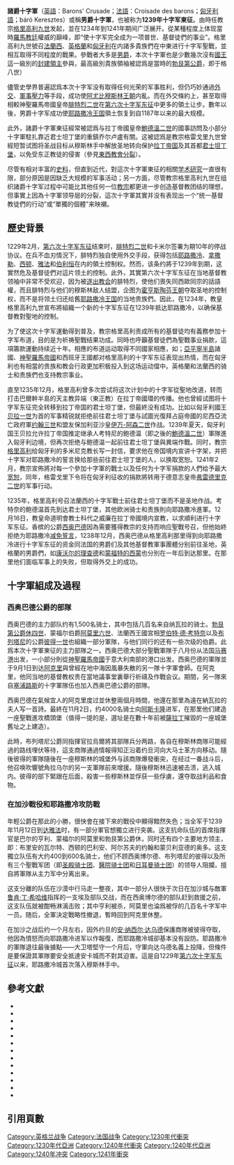 {{Expand language|1=en|time=2021-03-22T04:28:28+00:00}}
{{Campaignbox Crusades}}
'''諸爵十字軍'''（[[英语|英語]]：Barons' Crusade；[[法语|法語]]：Croisade des barons；[[匈牙利语|匈牙利語]]；báró Keresztes）或稱'''男爵十字軍'''，也被称为'''1239年十字军東征'''。由時任教宗[[額我略九世|格里高利九世]]发起，並在1234年到1241年期间广泛展开。從某種程度上体现當時[[羅馬教廷|羅馬教廷]]權威的巔峰，即“使十字军完全成为一项普世、基督徒們的事业”{{sfn|Lower|2005|pp=2}}。格里高利九世號召[[法国|法蘭西]]、[[英格兰|英格蘭]]和[[匈牙利|匈牙利]]在内諸多貴族們在中東进行十字军聖戰，並相互取得不同程度的戰果{{sfn|Lower|2005|pp=2}}。參戰者大多是[[男爵|男爵]]，本次十字軍也是少數幾次沒有[[王|國王]]這一級別的[[勳爵|封建領主]]參與，最高級別貴族領袖被認爲是當時的[[勃艮第公爵|勃艮第公爵]]，即于格八世）

儘管史學界普遍認爲本次十字军没有取得任何光荣的军事胜利，但仍巧妙通過[[外交|外交]]、[[軍事力|軍事壓力]]等手段，成功使[[阿尤布王朝|阿尤比穆斯林王朝]]内亂。而在外交條約上，甚至取得相較神聖羅馬帝國皇帝[[腓特烈二世_(神圣罗马帝国)|腓特烈二世]]在[[第六次十字军东征|第六次十字军东征]]中更多的領土让步。數年以後，男爵十字军成功使[[耶路撒冷王國|耶路撒冷王国]]領土恢复到自1187年以来的最大规模。

此外，諸爵十字軍東征經常被認爲与拉丁帝國皇帝[[鮑德溫二世_(君士坦丁堡)|鮑德溫二世]]的國事訪問及小部分十字軍駐扎靠近君士坦丁堡的重鎮乔尔卢盧有關。这被認爲是教宗格雷戈里九世曾經短暂试图将圣战目标从穆斯林手中解放圣地转向保护[[拉丁帝国|拉丁帝国]]及其首都[[君士坦丁堡|君士坦丁堡]]，以免受东正教徒的侵害（參見[[東西教會大分裂|東西教會分裂]]）。

尽管有相对丰富的[[史料|史料]]，但直到近代，對這次十字軍東征的相關[[研究|学术研究]]一直很有限，部分原因是因缺乏大规模的军事活动；另一方面，尽管教宗格里高利九世在组织諸爵十字军过程中可能比其他任何一位[[教宗|教宗]]都更进一步创造基督教团结的理想，但事實上因為十字軍领导层的分裂，這次十字軍其實并没有表现出一个“统一基督教徒們的行动”或“單獨的個體”来映襯。{{sfn|Lower|2005|pp=4, 6-7}}

== 歷史背景 ==
1229年2月，[[第六次十字军东征|第六次十字军东征]]结束时，[[腓特烈二世_(神圣罗马帝国)|腓特烈二世]]和卡米尔签署为期10年的停战协议。在兵不血刃情況下，腓特烈独自使用外交手段，获得包括[[耶路撒冷|耶路撒冷]]、[[拿撒勒|拿撒勒]]、[[赛达_(黎巴嫩城市)|西顿]]、[[雅法|雅法]]和[[伯利恆|伯利恒]]在内的領土控制权。然而，该条约將于1239年到期，这實然危及基督徒們对這片领土的控制。此外，其實第六次十字军东征在当地基督教领袖中非常不受欢迎，因为被[[绝罚|逐出教会]]的腓特烈，使他们喪失同西歐同宗的話語權，而且腓特烈与他们的穆斯林敌人结盟，企图为[[霍亨斯陶芬王朝|霍亨斯陶芬王朝]]夺取圣地的控制权，而不是将领土归还给舊[[耶路撒冷王國|耶路撒冷王国]]的当地贵族們。因此，在1234年，教皇格里高利九世宣布將組織一个新的十字军东征在1239年抵达耶路撒冷，以确保基督教對聖地的控制。

为了使这次十字军運動得到普及，教宗格里高利责成所有的基督徒均有義務参加十字军布道，目的是为祈祷聖戰结果功成。同時也呼籲基督徒們為聖戰事业捐款，這項籌款運動持续近十年。相應的布道运动取得不同國家相應，如；[[意大利半島|亞平寧半島]]諸國、[[神圣罗马帝国|神聖羅馬帝國]]和西班牙王國都对格里高利的十字军东征表现出热情，而在匈牙利也有相當的贵族和教会行政更加积极投入到这场运动儅中。英格蘭和法蘭西的骑士和贵族們也支持教宗事业。

直至1235年12月，格里高利曾多次尝试将这次计划中的十字军從聖地改道，转而打击巴爾幹半島的天主教异端（東正教）在拉丁帝國環的传播。他也曾經试图将十字军东征完全转移到拉丁帝国的君士坦丁堡，但最終没有成功。比如以匈牙利國王[[贝拉一世|贝拉一世]]为首的军事精锐就拒绝前往君士坦丁堡与試圖光復拜占庭帝國的尼西亞流亡政府軍[[约翰三世_(尼西亚帝国)|约翰三世]]和盟友保加利亚沙皇[[伊凡·阿森二世|伊万-阿森二世]]作战。1239年夏天，匈牙利国王贝拉允许拉丁帝国推定继承人考特尼的鲍德温（即之後的[[鮑德溫二世_(君士坦丁堡)|鮑德溫二世]]）軍隊進入匈牙利边境，但再次拒绝与鲍德温一起前往君士坦丁堡與異端作戰。同时，教宗[[額我略九世|格里高利]]给匈牙利的多米尼克教长写一封信，要求他在帝国境内宣讲十字架，并把十字军对耶路撒冷的誓言换给那些前往君士坦丁堡的人，以换取宽恕。1241年2月，教宗宣佈將对每一个參加十字軍的戰士以及任何为十字军捐款的人們给予最大[[寬恕|宽恕]]，同年，格雷戈里下令将在匈牙利征收的捐款將转用于德意志皇帝[[弗雷德里克二世|弗雷德里克二世]]的军事行动。

1235年，格里高利号召法蘭西的十字军戰士前往君士坦丁堡而不是圣地作战。考特奈的鲍德温首先到达君士坦丁堡，其他欧洲骑士和贵族則向耶路撒冷進軍。12月16日，教皇命道明會教士科代之威廉在拉丁帝國境内宣教，以求順利进行十字军东征。香槟的公爵[[西奥巴德|西奥巴德]]因為需要獲得教宗的支持而响应聖戰号召，但他始終拒绝为耶路撒冷[[减免誓言|减免誓言]]，1238年12月，西奥巴德从格里高利那里得到向耶路撒冷进行十字军东征的资金同法国的男爵们及其他基督教軍事團體分别前往圣地，英格蘭的男爵們，如[[康沃尔的姐夫理查德|康沃尔的理查德]]和[[蒙福特的西蒙|蒙福特的西蒙]]也分別在一年后到达那里。在那里他们面临军事上的失败，但取得外交上的成功。

== 十字軍組成及過程 ==

=== 西奥巴德公爵的部隊 ===
西奥巴德的主力部队约有1,500名骑士，其中包括几百名来自纳瓦拉的骑士。[[勃艮第公爵|勃艮第公爵]][[休四世|休四世]]、蒙福尔伯爵[[阿莫里六世|阿莫里六世]]、法蘭西王國宮相[[罗伯特·德·考特奈|罗伯特·德·考特奈]]以及[[布列塔尼统治者列表|布列塔尼]]的公爵[[彼得一世（布列塔尼）|彼得一世]]也組織一部分軍隊，与他们同行的还有一些次级的伯爵。此爲本次十字軍東征的主力部隊之一。西奥巴德大部分聖戰軍隊于八月份从法国[[马赛|马赛港]]出发，一小部分則從[[神圣罗马帝国|神聖羅馬帝國]]于意大利南部的港口出发。西奥巴德的軍隊並于9月1日到达[[阿克里|阿克里]]與曾經在地中海因風暴失散的另一隊十字軍會師。在阿克里，他同当地的基督教权贵在當地議事堂裏舉行祈禱及作戰会议。期間，另一隊來自[[賽普勒斯|塞浦路斯]]的十字軍隊伍也加入西奥巴德公爵的部隊。

西奥巴德在氣候宜人的阿克里度过並休整兩個月時間，他還在那里為遠在納瓦拉的夫人写一首詩。最終在11月2日，约4000名骑士向[[阿斯卡里清真寺|阿斯卡隆]]进军，在那里他们建造一座聖戰進攻橋頭堡（值得一提的是，選址是在數十年前被[[萨拉丁|薩拉丁]]摧毀的一座城堡舊址之上建造）。

此時，布列塔尼公爵同指揮官拉烏爾將其部隊兵分两路，各自在穆斯林商隊可能經過的路线埋伏等待，這支商隊通過情報得知正沿着约旦河向大马士革方向移动。隨後彼得的軍隊隨後在一座穆斯林的城堡外与該商隊爆發衝突，在经过一番战斗后，他召唤吹響號角拉乌尔的另一支軍隊前來增援。隨後穆斯林迅速被击溃，逃入城内。彼得的部下緊跟在后面，殺害一些穆斯林並俘获一些俘虜，還夺取战利品和食物。

=== 在加沙戰役和耶路撒冷攻防戰 ===
年輕公爵在那此的小勝，很快會在接下來的戰役中顯得黯然失色；当全军于1239年11月12日到[[达雅法|达雅法]]时，有一部分軍官想獨立进行突袭。这支抗命队伍的首席指揮官是巴尔的亨利、蒙福尔的阿莫里和勃艮第公爵休，同时还有四个主要地方领主，即：布里安的瓦尔特、西顿的巴利安、阿尔苏夫的约翰和蒙贝利亚德的奥多。这支獨立队伍有大约400到600名骑士，他们不顾西奥博尔德、布列塔尼的彼得以及所有三个聖戰军团（即[[圣殿骑士团|圣殿骑士团]]、[[医院骑士团|醫院骑士团]]和[[日耳曼骑士团|日耳曼骑士团]]）的领导人阻攔，擅自將軍隊从主力军中分离出来。

这支分離的队伍在沙漠中行马走一整夜，其中一部分人很快于次日在加沙城与敵軍[[鲁肯·丁·希哈维|鲁肯·丁·希哈维]]指挥的一支埃及部队交战，而在西奥博尔德的部队赶到救援之前，这支队伍就被酣畅淋漓击败；其中亨利被杀，阿莫里也淪爲被俘的几百名十字军中一员。随后，全軍決定戰略性撤退，暫時回到阿克里休整。

在加沙之战后约一个月左右，因外约旦的[[安·纳西尔·达乌德|安·纳西尔·达乌德]]保護商隊被彼得夺取，他因為憤怒而向耶路撒冷进军以作報復，而耶路撒冷城卻基本没有設防。耶路撒冷的軍隊退往最後據點——大卫塔堅守一个月后，守軍向达乌德名義上投降，但條件是要保證其軍隊要安全抵達安卡城而不對其迫害。這是自1229年[[第六次十字军东征|第六次十字军东征]]以来，耶路撒冷城首次落入穆斯林手中。

== 參考文獻 ==
{{refbegin|30em}}
*{{cite book|first=Michel|last=Balard|chapter=La croisade de Thibaud IV de Champagne (1239–1240)|title=Les Champenois et la croisade|editor1=Yvonne Bellenger|editor2=Danielle Quéruel|location=Paris|publisher=Aux amateurs de livres|year=1989|pages=85–95}}
*{{cite book|first=Jochen|last=Burgtorf|chapter=Gaza, Battle of (1239)|title=Conflict and Conquest in the Islamic World: A Historical Encyclopedia, Volume 1|editor=Alexander Mikaberidze|year=2011|publisher=ABC-CLIO|location=Santa Barbara|pages=331–32}}
*{{cite book|first=Peter W.|last=Edbury|title=The Kingdom of Cyprus and the Crusades, 1191–1374|publisher=Cambridge University Press|year=1993}}
*{{cite journal|title=The Crusades of 1239–41 and Their Aftermath|last=Jackson|first=Peter|journal=Bulletin of the School of Oriental and African Studies, University of London|issue=1|doi=10.1017/s0041977x00053180|year=1987|volume=50|pages=32–60|author-link=Peter Jackson (historian)}}
*{{cite journal|title=The Burning at Mont-Aimé: Thibaut of Champagne's Preparations for the Barons' Crusade of 1239|url=https://archive.org/details/sim_journal-of-medieval-history_2003-06_29_2/page/95|last=Lower|first=Michael|journal=Journal of Medieval History|issue=2|doi=10.1016/s0304-4181(03)00016-2|year=2003|volume=29|pages=95–108}}
*{{cite book|first=Michael|last=Lower|title=The Barons' Crusade: A Call to Arms and Its Consequences|publisher=University of Pennsylvania Press|location=Philadelphia|year=2005}}
*{{cite book|last=Madden|first=Thomas F.|author-link=Thomas F. Madden|title=The New Concise History of the Crusades|url=https://archive.org/details/newconcisehistor0000madd|date=2006|publisher=Rowman & Littlefield|isbn=978-0-7425-3823-8}}
*{{cite book|last=Narbaitz|first=Pierre|year=2007|title=Navarra, o cuando los vascos tenían reyes|location=Tafalla|publisher=Txalaparta|isbn=978-8-48136-488-0|postscript=. Translated by Elena Barberena from the French original, ''Nabarra, ou quand les Basques avaient des rois'' (Bayonne: Diffusion Zabal, 1978).}}
*{{cite book|first=Sidney|last=Painter|author-link=Sidney Painter|chapter=The Crusade of Theobald of Champagne and Richard of Cornwall, 1239–1241|pages=463–86|title=A History of the Crusades, Volume II: The Later Crusades, 1189–1311|publisher=University of Wisconsin Press|year=1969|editor1=Robert Lee Wolff|editor2=Harry W. Hazard|chapter-url=http://digicoll.library.wisc.edu/cgi-bin/History/History-idx?type=article&did=History.CrusTwo.i0027&id=History.CrusTwo&isize=M|location=Madison|access-date=2021-03-22|archive-date=2020-06-14|archive-url=https://web.archive.org/web/20200614052950/http://digicoll.library.wisc.edu/cgi-bin/History/History-idx?type=article&did=History.CrusTwo.i0027&id=History.CrusTwo&isize=M|dead-url=no}}
*{{cite book|first=Sidney|last=Painter|title=The Scourge of the Clergy: Peter of Dreux, Duke of Brittany|orig-year=1937|publisher=Johns Hopkins University Press|url=https://muse.jhu.edu/book/71822|year=2019|access-date=2021-03-22|archive-date=2021-04-22|archive-url=https://web.archive.org/web/20210422020141/https://muse.jhu.edu/book/71822|dead-url=no}}
*{{cite journal|title=Die Kreuzzüge des Grafen Theobald von Navarra und Richard von Cornwallis nach dem heiligen Lande|last=Röhricht|first=Reinhold|journal=Forschungen zur deutschen Geschichte|year=1886|volume=36|pages=67–81}}
*{{cite journal|title=The Crusading Counts of Nevers|last=Siberry|first=Elizabeth|journal=Nottingham Medieval Studies|doi=10.1484/j.nms.3.181|year=1990|volume=34|pages=64–70}}
*{{cite book|last1=Tyerman|first1=Christopher|author-link=Christopher Tyerman|title=God's War: A New History of the Crusades|date=2006|publisher=Penguin|location=London}}
{{refend}}

== 引用頁數 ==
[[Category:英格兰战争|Category:英格兰战争]]
[[Category:法国战争|Category:法国战争]]
[[Category:1230年代衝突|Category:1230年代衝突]]
[[Category:1230年代亞洲|Category:1230年代亞洲]]
[[Category:1240年代衝突|Category:1240年代衝突]]
[[Category:1240年代亞洲|Category:1240年代亞洲]]
[[Category:1240年冲突|Category:1240年冲突]]
[[Category:1241年衝突|Category:1241年衝突]]

<references />{{Authority control}}